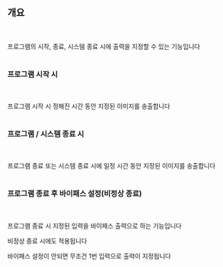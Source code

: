 ## 개요
<br/><br/>
프로그램의 시작, 종료, 시스템 종료 시에 출력을 지정할 수 있는 기능입니다
<br/><br/>
### 프로그램 시작 시
<br/><br/>
프로그램 시작 시 정해진 시간 동안 지정된 이미지를 송출합니다
<br/><br/>
### 프로그램 / 시스템 종료 시
<br/><br/>
프로그램 종료 또는 시스템 종료 시에 일정 시간 동안 지정된 이미지를 송출합니다
<br/><br/>
### 프로그램 종료 후 바이패스 설정(비정상 종료)
<br/><br/>
프로그램 종료 시 지정된 입력을 바이패스 출력으로 하는 기능입니다

비정상 종료 시에도 적용됩니다

바이패스 설정이 안되면 무조건 1번 입력으로 출력이 지정됩니다
<br/>
<br/>
<br/>
